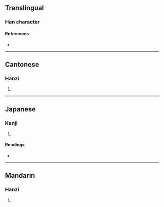{{character info}}
==Translingual==

===Han character===
{{Han char|rn=46|rad=山|as=07|sn=10|four=27767|canj=USKR|ids=⿰山君}}

====References====
* {{Han ref|kx=0311.240|dkj=08086|dj=0611.240|hdz=10776.090|uh=5CEE|ud=23790|bh=D16E|bd=53614}}

----

==Cantonese==

===Hanzi===
{{yue-hanzi|jyut=[[kwan1]]|y=kwan1}}

# {{rfdef|yue|sort=山07}}

----

==Japanese==

===Kanji===
{{ja-kanji|grade=|rs=山07}}

# {{rfdef|ja|sort=山07}}

====Readings====
* {{ja-readings|on=[[きん]] (kin), [[こん]] (kon), [[くん]] (kun)|kun=[[つらなる]] (tsuranaru)}}

----

==Mandarin==

===Hanzi===
{{cmn-hanzi|pin=[[qūn]] ([[qun1]])|wg=ch'ün<sup>1</sup>}}

# {{rfdef|cmn|sort=山07}}
